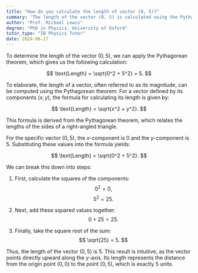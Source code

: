 ```yaml
---
title: "How do you calculate the length of vector (0, 5)?"
summary: "The length of the vector (0, 5) is calculated using the Pythagorean theorem, resulting in a length of 5."
author: "Prof. Michael Lewis"
degree: "PhD in Physics, University of Oxford"
tutor_type: "IB Physics Tutor"
date: 2024-06-27
---
```


To determine the length of the vector $(0, 5)$, we can apply the Pythagorean theorem, which gives us the following calculation:

$$ \text{Length} = \sqrt{0^2 + 5^2} = 5. $$

To elaborate, the length of a vector, often referred to as its magnitude, can be computed using the Pythagorean theorem. For a vector defined by its components $(x, y)$, the formula for calculating its length is given by:

$$ \text{Length} = \sqrt{x^2 + y^2}. $$

This formula is derived from the Pythagorean theorem, which relates the lengths of the sides of a right-angled triangle.

For the specific vector $(0, 5)$, the $x$-component is $0$ and the $y$-component is $5$. Substituting these values into the formula yields:

$$ \text{Length} = \sqrt{0^2 + 5^2}. $$

We can break this down into steps:

1. First, calculate the squares of the components:
   $$ 0^2 = 0, $$
   $$ 5^2 = 25. $$

2. Next, add these squared values together:
   $$ 0 + 25 = 25. $$

3. Finally, take the square root of the sum:
   $$ \sqrt{25} = 5. $$

Thus, the length of the vector $(0, 5)$ is $5$. This result is intuitive, as the vector points directly upward along the $y$-axis. Its length represents the distance from the origin point $(0, 0)$ to the point $(0, 5)$, which is exactly $5$ units.
    